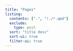 ```yaml
---
title: "Pages"
listing:
  contents: [".", "!./*.qmd"]
  exclude:
    type: post
  sort: "title desc"
  sort-ui: true
  filter-ui: true
---
```


